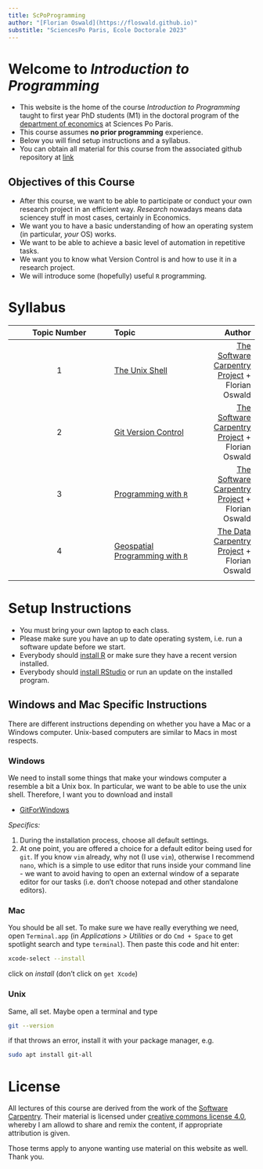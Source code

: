 ```yaml
---
title: ScPoProgramming
author: "[Florian Oswald](https://floswald.github.io)"
substitle: "SciencesPo Paris, Ecole Doctorale 2023"
---
```


# Welcome to *Introduction to Programming*

* This website is the home of the course _Introduction to Programming_ taught to first year PhD students (M1) in the doctoral program of the [department of economics](https://www.sciencespo.fr/department-economics/) at Sciences Po Paris.
* This course assumes **no prior programming** experience.
* Below you will find setup instructions and a syllabus.
* You can obtain all material for this course from the associated github repository at [link](https://github.com/floswald/ScPoProgramming/)

## Objectives of this Course

* After this course, we want to be able to participate or conduct your own research project in an efficient way. *Research* nowadays means data sciencey stuff in most cases, certainly in Economics. 
* We want you to have a basic understanding of how an operating system (in particular, *your* OS) works.
* We want to be able to achieve a basic level of automation in repetitive tasks.
* We want you to know what Version Control is and how to use it in a research project.
* We will introduce some (hopefully) useful `R` programming.

# Syllabus

| Topic Number |  Topic      |  Author |
|:------------:|:-----------|-------:|
| 1            | [The Unix Shell](01-shell-intro.qmd) |  [The Software Carpentry Project](https://software-carpentry.org/) + Florian Oswald |
| 2            | [Git Version Control](https://swcarpentry.github.io/git-novice/) |  [The Software Carpentry Project](https://software-carpentry.org/) + Florian Oswald|
| 3            | [Programming with `R`](https://swcarpentry.github.io/r-novice-inflammation/) |  [The Software Carpentry Project](https://software-carpentry.org/) + Florian Oswald|
| 4            | [Geospatial Programming with `R`](https://datacarpentry.org/geospatial-workshop/) |  [The Data Carpentry Project](https://datacarpentry.org/) + Florian Oswald|
|


# Setup Instructions

* You must bring your own laptop to each class.
* Please make sure you have an up to date operating system, i.e. run a software update before we start.
* Everybody should [install R](https://cran.r-project.org/) or make sure they have a recent version installed.
* Everybody should [install RStudio](https://posit.co/download/rstudio-desktop/) or run an update on the installed program.


## Windows and Mac Specific Instructions

There are different instructions depending on whether you have a Mac or a Windows computer. Unix-based computers are similar to Macs in most respects.

### Windows

We need to install some things that make your windows computer a resemble a bit a Unix box. In particular, we want to be able to use the unix shell. Therefore, I want you to download and install 

* [GitForWindows](https://gitforwindows.org/)

*Specifics:*

1. During the installation process, choose all default settings.
2. At one point, you are offered a choice for a default editor being used for `git`. If you know `vim` already, why not (I use `vim`), otherwise I recommend `nano`, which is a simple to use editor that runs inside your command line - we want to avoid having to open an external window of a separate editor for our tasks (i.e. don't choose notepad and other standalone editors).


### Mac

You should be all set. To make sure we have really everything we need, open `Terminal.app` (in *Applications > Utilities* or do `Cmd + Space` to get spotlight search and type `terminal`). Then paste this code and hit enter:

```bash
xcode-select --install
```

click on *install* (don't click on `get Xcode`)


### Unix

Same, all set. Maybe open a terminal and type

```bash
git --version
```

if that throws an error, install it with your package manager, e.g.

```bash
sudo apt install git-all
```

# License

All lectures of this course are derived from the work of the [Software Carpentry](https://software-carpentry.org/license/). Their material is licensed under [creative commons license 4.0](https://creativecommons.org/licenses/by/4.0/), whereby I am allowd to share and remix the content, if appropriate attribution is given. 

Those terms apply to anyone wanting use material on this website as well. Thank you.